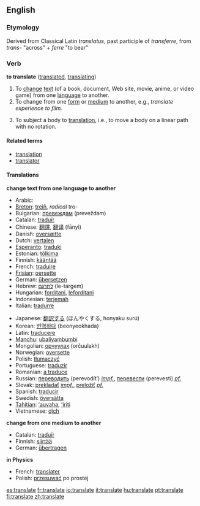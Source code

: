 ==English==

===Etymology===
Derived from Classical Latin ''translatus'', past participle of ''transferre'', from ''trans-'' "across" + ''ferre'' "to bear"

===Verb===
'''to translate''' ([[translated]], [[translating]])

# To [[change]] [[text]] (of a book, document, Web site, movie, anime, or video game) from one [[language]] to another.
# To change from one [[form]] or [[medium]] to another, e.g., ''translate experience to film.''
# {{physics}} To subject a body to [[translation]], i.e., to move a body on a linear path with no rotation.

====Related terms====
*[[translation]]
*[[translator]]

====Translations====
'''change text from one language to another'''
{{top}}
*Arabic: {{ARchar|[[ترجم]]}} {{Unicode|(tárjama)}}
*[[Breton]]: [[treiñ]], ''radical'' tro-
*Bulgarian: [[превеждам]] (preveždam)
*Catalan: [[traduïr]]
*Chinese: [[翻譯]], [[翻译]] (fānyì)
*Danish: [[oversætte]]
*Dutch: [[vertalen]]
*[[Esperanto]]: [[traduki]]
*Estonian: [[tõlkima]]
*Finnish: [[kääntää]]
*French: [[traduire]]
*[[Frisian]]: [[oersette]]
*German: [[übersetzen]]
*Hebrew: [[לתרגם]] (le-targem)
*Hungarian: [[fordítani]], [[lefordítani]]
*Indonesian: [[terjemah]]
*Italian: [[tradurre]]
{{mid}}
*Japanese: [[翻訳する]] (ほんやくする, honyaku surú)
*Korean: [[번역하다]] (beonyeokhada)
*Latin: [[traducere]]
*[[Manchu]]: [[ubaliyambumbi]]
*Mongolian: [[орчуулах]] (orčuulakh)
*Norwegian: [[oversette]]
*Polish: [[tłumaczyć]]
*Portuguese: [[traduzir]]
*Romanian: [[a traduce]]
*Russian: [[переводить]] (perevodít’) ''[[impf.]]'', [[перевести]] (perevestí) ''[[pf.]]''
*Slovak: [[prekladať]] ''[[impf.]]'', [[preložiť]] ''[[pf.]]''
*Spanish: [[traducir]]
*Swedish: [[översätta]]
*[[Tahitian]]: [[ʻauvaha]], [[ʻiriti]]
*Vietnamese: [[dịch]]
{{bottom}}

'''change from one medium to another'''
*Catalan: [[traduïr]]
*Finnish: [[siirtää]]
*German: [[übertragen]]

'''in Physics'''
*French: [[translater]]
*Polish: [[przesuwać]] po prostej

[[es:translate]]
[[fr:translate]]
[[io:translate]]
[[it:translate]]
[[hu:translate]]
[[pt:translate]]
[[fi:translate]]
[[zh:translate]]